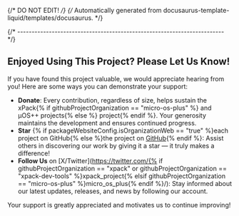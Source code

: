 {/* DO NOT EDIT! */}
{/* Automatically generated from docusaurus-template-liquid/templates/docusaurus. */}

{/* ------------------------------------------------------------------------ */}

## Enjoyed Using This Project? Please Let Us Know!

If you have found this project valuable, we would appreciate hearing from you!
Here are some ways you can demonstrate your support:

- **Donate**: Every contribution, regardless of size, helps sustain the
xPack{% if githubProjectOrganization == "micro-os-plus" %} and µOS++ projects{% else %} project{% endif %}.
Your generosity maintains the development and ensures continued progress.
- **Star** {% if packageWebsiteConfig.isOrganizationWeb == "true" %}each project on GitHub{% else %}the project on [GitHub](https://github.com/{{githubProjectOrganization}}/{{githubProjectName}}/){% endif %}:
Assist others in discovering our work by giving it a star — it truly makes a difference!
- **Follow Us** on [X/Twitter](https://twitter.com/{% if githubProjectOrganization == "xpack" or githubProjectOrganization == "xpack-dev-tools" %}xpack_project{% elsif githubProjectOrganization == "micro-os-plus" %}micro_os_plus{% endif %}/): Stay informed about our latest updates, releases,
and news by following our account.

Your support is greatly appreciated and motivates us to continue improving!
